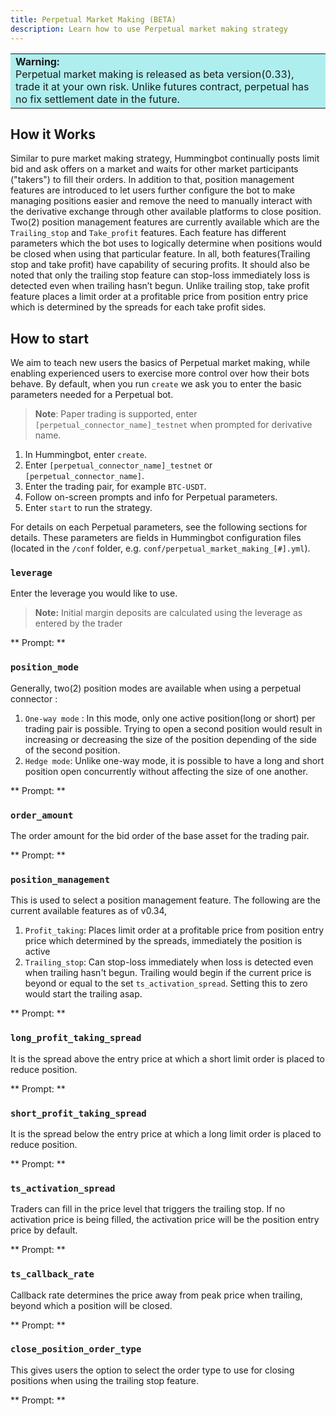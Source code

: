```yaml
---
title: Perpetual Market Making (BETA)
description: Learn how to use Perpetual market making strategy
---
```



<table>
  <tr>
    <td style="background-color: #AFEEEE">
      <b> Warning:</b> <br />
      Perpetual market making is released as beta version(0.33), trade it at your
      own risk. Unlike futures contract, perpetual has no fix settlement date in
      the future.
    </td>
  </tr>
</table>

## How it Works

Similar to pure market making strategy, Hummingbot continually posts limit bid and ask offers on a market and waits for other market participants ("takers") to fill their orders.
In addition to that, position management features are introduced to let users further configure the bot to make managing positions easier and remove the need to manually interact with the derivative exchange through other available platforms to close position. Two(2) position management features are currently available which are the `Trailing_stop` and `Take_profit` features. Each feature has different parameters which the bot uses to logically determine when positions would be closed when using that particular feature. In all, both features(Trailing stop and take profit) have capability of securing profits. It should also be noted that only the trailing stop feature can stop-loss immediately loss is detected even when trailing hasn’t begun. Unlike trailing stop, take profit feature places a limit order at a profitable price from position entry price which is determined by the spreads for each take profit sides.

## How to start

We aim to teach new users the basics of Perpetual market making, while enabling experienced users to exercise more control over how their bots behave. By default, when you run `create` we ask you to enter the basic parameters needed for a Perpetual bot.

> **Note**: Paper trading is supported, enter `[perpetual_connector_name]_testnet` when prompted for derivative name.

1. In Hummingbot, enter `create`.
2. Enter `[perpetual_connector_name]_testnet` or `[perpetual_connector_name]`.
3. Enter the trading pair, for example `BTC-USDT`.
4. Follow on-screen prompts and info for Perpetual parameters.
5. Enter `start` to run the strategy.

For details on each Perpetual parameters, see the following sections for details. These parameters are fields in Hummingbot configuration files (located in the `/conf` folder, e.g. `conf/perpetual_market_making_[#].yml`).

### `leverage`

Enter the leverage you would like to use.

> **Note:** Initial margin deposits are calculated using the leverage as entered by the trader

** Prompt: **

<Prompt
  prompt="How much leverage do you want to use? (Binance Perpetual supports up to 75X for most pairs) >>>"
/>

### `position_mode`

Generally, two(2) position modes are available when using a perpetual connector : 
1. `One-way mode` : In this mode, only one active position(long or short) per trading pair is possible. Trying to open a second position would result in increasing or decreasing the size of the position depending of the side of the second position. 
2. `Hedge mode`: Unlike one-way mode, it is possible to have a long and short position open concurrently without affecting the size of one another.

** Prompt: **

<Prompt
  prompt="Which position mode do you want to use? (One-way/Hedge) >>>"
/>

### `order_amount`

The order amount for the bid order of the base asset for the trading pair.

** Prompt: **

<Prompt
  prompt="What is the amount of [trading pair] per order? >>>"
/>

### `position_management`

This is used to select a position management feature. The following are the current available features as of v0.34,

1. ``Profit_taking``: Places limit order at a profitable price from position entry price which determined by the spreads, immediately the position is active
2. ``Trailing_stop``: Can stop-loss immediately when loss is detected even when trailing hasn't begun. Trailing would begin if the current price is beyond or equal to the set `ts_activation_spread`. Setting this to zero would start the trailing asap. 

** Prompt: **

<Prompt
  prompt="How would you like to manage your positions? (Profit_taking/Trailing_stop) >>>"
/>

### `long_profit_taking_spread`

It is the spread above the entry price at which a short limit order is placed to reduce position.

** Prompt: **

<Prompt
  prompt="At what spread from the entry price do you want to place a short order to reduce position? (Enter 1 for 1%) >>>"
/>

### `short_profit_taking_spread`

It is the spread below the entry price at which a long limit order is placed to reduce position.

** Prompt: **

<Prompt
  prompt="At what spread from the entry price do you want to place a long order to reduce position? (Enter 1 for 1%) >>>"
/>

### `ts_activation_spread`

Traders can fill in the price level that triggers the trailing stop. If no activation price is being filled, the activation price will be the position entry price by default.

** Prompt: **

<Prompt
  prompt="At what spread from the position entry price do you want the bot to start trailing? (Enter 1 for 1%) >>>"
/>

### `ts_callback_rate`

Callback rate determines the price away from peak price when trailing, beyond which a position will be closed.

** Prompt: **

<Prompt
  prompt="At what spread away from the trailing peak price do you want positions to remain open before they're closed? (Enter 1 for 1%) >>>"
/>

### `close_position_order_type`

This gives users the option to select the order type to use for closing positions when using the trailing stop feature.

** Prompt: **

<Prompt
  prompt="What order type do you want to use for closing positions? (LIMIT/MARKET) >>>"
/>
